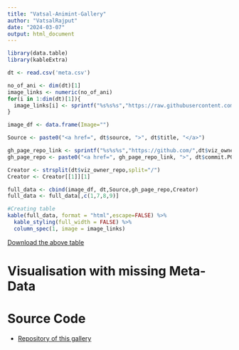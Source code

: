 ```yaml
---
title: "Vatsal-Animint-Gallery"
author: "VatsalRajput"
date: "2024-03-07"
output: html_document
---
```


```r
library(data.table)
library(kableExtra)

dt <- read.csv('meta.csv')

no_of_ani <- dim(dt)[1]
image_links <- numeric(no_of_ani)
for(i in 1:dim(dt)[1]){
  image_links[i] <- sprintf("%s%s%s","https://raw.githubusercontent.com/",dt$viz_owner_repo[i],"/gh-pages/Capture.png")
}

image_df <- data.frame(Image="")

Source <- paste0("<a href=", dt$source, ">", dt$title, "</a>")

gh_page_repo_link <- sprintf("%s%s%s","https://github.com/",dt$viz_owner_repo,"/tree/gh-pages")
gh_page_repo <- paste0("<a href=", gh_page_repo_link, ">", dt$commit.POSIXct, "</a>")

Creator <- strsplit(dt$viz_owner_repo,split="/")
Creator <- Creator[[1]][1]

full_data <- cbind(image_df, dt,Source,gh_page_repo,Creator)
full_data <- full_data[,c(1,7,8,9)]

#Creating table
kable(full_data, format = "html",escape=FALSE) %>%
  kable_styling(full_width = FALSE) %>%
  column_spec(1, image = image_links)
```
[Download the above table](meta.csv)

# Visualisation with missing Meta-Data

# Source Code
* [Repository of this gallery](https://github.com/Vatsal-Rajput/Vatsal-Animint-Gallery)
